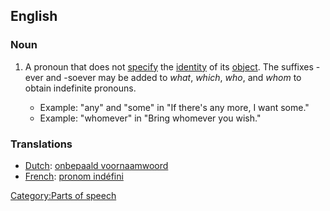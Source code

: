 ==English==
===Noun===
{{wikipedia}}
{{en-noun|sg=[[indefinite]] [[pronoun]]}}
#{{grammar}} A pronoun that does not [[specify]] the [[identity]] of its [[object]]. The suffixes -ever and -soever may be added to ''what'', ''which'', ''who'', and ''whom'' to obtain indefinite pronouns.
#*Example: "any" and "some" in "If there's any more, I want some."
#*Example: "whomever" in "Bring whomever you wish."

===Translations===
{{top}}
*[[Dutch]]: [[onbepaald voornaamwoord]] {{n}}
*[[French]]: [[pronom indéfini]] {{m}}
{{bottom}}

[[Category:Parts of speech]]